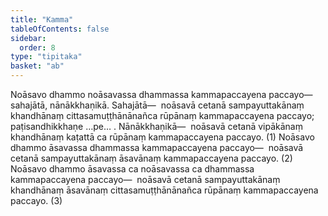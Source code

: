 ```yaml
---
title: "Kamma"
tableOfContents: false
sidebar:
  order: 8
type: "tipitaka"
basket: "ab"
---
```



<DynamicBreadcrumb />

<Division number="31">

<Paragraph number="1050">
Noāsavo dhammo noāsavassa dhammassa kammapaccayena paccayo—  sahajātā, nānākkhaṇikā. <Emphasis>Sahajātā</Emphasis>—  noāsavā cetanā sampayuttakānaṃ khandhānaṃ cittasamuṭṭhānānañca rūpānaṃ kammapaccayena paccayo; paṭisandhikkhaṇe …pe… . <Emphasis>Nānākkhaṇikā</Emphasis>—  noāsavā cetanā vipākānaṃ khandhānaṃ kaṭattā ca rūpānaṃ kammapaccayena paccayo. (1)
</Paragraph>

<Paragraph number="1051">
Noāsavo dhammo āsavassa dhammassa kammapaccayena paccayo—  noāsavā cetanā sampayuttakānaṃ āsavānaṃ kammapaccayena paccayo. (2)
</Paragraph>

<Paragraph number="1052">
Noāsavo dhammo āsavassa ca noāsavassa ca dhammassa kammapaccayena paccayo—  noāsavā cetanā sampayuttakānaṃ khandhānaṃ āsavānaṃ cittasamuṭṭhānānañca rūpānaṃ kammapaccayena paccayo. (3)
</Paragraph>
</Division>